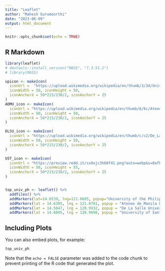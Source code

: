 ```yaml
---
title: "Leaflet"
author: "Mahesh Gurumoorthi"
date: "2023-06-09"
output: html_document
---
```


```r
knitr::opts_chunk$set(echo = TRUE)
```

## R Markdown

<!-- This is an R Markdown document. Markdown is a simple formatting syntax for authoring HTML, PDF, and MS Word documents. For more details on using R Markdown see <http://rmarkdown.rstudio.com>. -->

<!-- When you click the **Knit** button a document will be generated that includes both content as well as the output of any embedded R code chunks within the document. You can embed an R code chunk like this: -->

```r
library(leaflet)
# devtools::install_version("MASS", "7.3-51.1")
# library(MASS)

upicon <- makeIcon(
  iconUrl =  "https://upload.wikimedia.org/wikipedia/en/thumb/3/3d/University_of_The_Philippines_seal.svg/640px-University_of_The_Philippines_seal.svg.png",
  iconWidth = 50, iconHeight = 50,
  iconAnchorX = 50*215/230/2, iconAnchorY = 25
)
ADMU_icon <- makeIcon(
  iconUrl = "https://upload.wikimedia.org/wikipedia/en/thumb/6/6c/Ateneo_de_Manila_University_seal.svg/1200px-Ateneo_de_Manila_University_seal.svg.png",
  iconWidth = 50, iconHeight = 50,
  iconAnchorX = 50*215/230/2, iconAnchorY = 25
)

DLSU_icon <- makeIcon(
  iconUrl = "https://upload.wikimedia.org/wikipedia/en/thumb/c/c2/De_La_Salle_University_Seal.svg/1200px-De_La_Salle_University_Seal.svg.png",
  iconWidth = 50, iconHeight = 50,
  iconAnchorX = 50*215/230/2, iconAnchorY = 25
)

UST_icon <- makeIcon(
  iconUrl = "https://preview.redd.it/ss0xjc3h60f41.png?auto=webp&s=8afbd67ecf61c818f4db572bb99a9ca48ec3f9d4",
  iconWidth = 50, iconHeight = 55,
  iconAnchorX = 50*215/230/2, iconAnchorY = 25
)


top_univ_ph <- leaflet() %>%
  addTiles() %>%
  addMarkers(lat=14.6539, lng=121.0685, popup="University of the Philippines", icon = upicon) %>%
  addMarkers(lat = 14.6395, lng = 121.0781, popup = "Ateneo de Manila University", icon = ADMU_icon) %>%
  addMarkers(lat = 14.5647, lng = 120.9932, popup = "De La Salle University", icon = DLSU_icon) %>% 
  addMarkers(lat = 14.6095, lng = 120.9898, popup = "University of Santo Tomas", icon = UST_icon)


```

## Including Plots

You can also embed plots, for example:

```r
top_univ_ph
```

Note that the `echo = FALSE` parameter was added to the code chunk to prevent printing of the R code that generated the plot.
